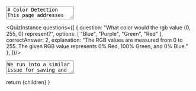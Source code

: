 
<TextArea>
# Color Detection
This page addresses some common issues one might encounter when attempting to detect colors using Python and Vex on the Vex EXP. You are not required to implement any of these strategies,
but they should instead serve as guides and examples for what you might want to do. 

## A Common Color Detection Method
A common method for color detection one may use is similar to the following:

<PythonScriptRenderer
        code={`from vex import *
optical_sensor = Optical(Ports.PORT1) # Substitute with your port number

if optical_sensor.color() == Color.BLUE:
    do_thing_one() # An imaginary function
else:
    do_thing_two() # An imaginary function

        `}
        tooltips={tooltipConfig}
        theme="dark"
        showLineNumbers={true}
        copyButton={true}
        className="mb-6"
      />

This code is fine. If it detects a perfect Blue, it will do the first function, and in all other cases it will do the second function. But is this actually what you want?
Let's say that our blue line is less of a handicap blue, and more of a purpley-blue, or a lighter blue. What if it's an aquamarine color? Will this return a `True` value?

The answer is no!

Let's take a look at how that color is actually implemented according to their website: [Vex Color Types](https://api.vex.com/exp/home/python/Enums.html#color-types)

```
| Name        | Python Enum | Description                                                                |
|-------------|-------------|----------------------------------------------------------------------------|
| Red         | RED         | The predefined color constant for red as the RGB value: (255, 0, 0).       |
| Green       | GREEN       | The predefined color constant for green as the RGB value: (0, 255, 0).     |
| Blue        | BLUE        | The predefined color constant for blue as the RGB value: (0, 0, 255).      |
| Yellow      | YELLOW      | The predefined color constant for yellow as the RGB value: (255, 255, 0).  |
| Orange      | ORANGE      | The predefined color constant for orange as the RGB value: (255, 165, 0).  |
| Purple      | PURPLE      | The predefined color constant for purple as the RGB value: (255, 0, 255).  |
| Cyan        | CYAN        | The predefined color constant for cyan as the RGB value: (0, 255, 255).    |
| Black       | BLACK       | The predefined color constant for black as the RGB value: (0, 0, 0).       |
| White       | WHITE       | The predefined color constant for white as the RGB value: (255, 255, 255). |
| Transparent | TRANSPARENT | The predefined color constant for transparent.                             |
```


If we want to read this, it's important to address how colors work in computers (and on the Vex robots). 

### Color Theory?
Colors that come from light are considered additive. The less light we add the darker it is (and closer to black), the more light we add the brighter it is (and closer to white). 
We have three primary colors we can detect - Red, Green, and Blue. By adding different amounts of these three colors to a light, we can change what color it's perceived as.
We call these different commponents channels, and it's where the term RGB comes from. We typically measure the value of these channels from 0 to 255 (a byte of precision)
But sometimes different values are used, like a decimal value between 0 and 1. The colors that Vex provides us are at the different endpoints of the RGB color space - They either have 100% or 0% of each channel. 
For example, Colors.BLUE is (0, 0, 255) - 0% red, 0% green, and 100% blue. 

![The Vex colors in RGB space](/images/rgb-space.png "The cardinal colors, primary and secondary")


According to their documentation, Blue is a specific shade of blue - a perfect blue. A quick search of the internet might lead us to a catalog of different blues
such as [this one](https://html-color.codes/blue) which shows us that other blues *don't* have that same makeup. This means if we compare them, they won't be equal. 

</TextArea>

<QuizInstance questions={[
    {
      question: "What color would the rgb value (0, 255, 0) represent?",
      options: [
        "Blue",
        "Purple",
        "Green",
        "Red"
      ],
      correctAnswer: 2,
      explanation: "The RGB values are measured from 0 to 255. The given RGB value represents 0% Red, 100% Green, and 0% Blue."
    },
    ]}/>

<TextArea>
We run into a similar issue for saving and storing colors! If we make a color that perfectly matches the sensor reading in one environment, the value read in a 
different environment might be slightly off. Consider how turning the optical sensor's light on and off affects the hue and intensity read. Both of these issues stem 
from the same problem: We're attempting to exactly match a color. 

So how can we solve this? We have a few good options:
 - Compare components
 - Compare intensities
 - Compare the amount of color total 
 - Cluster colors by distance 


## Comparing Components
As we said earlier, an RGB color is made up of multiple 'channels' representing the amount of each primary color. We can also refer to these channels as the 'components'
of the color. By separating a color into its various components, we can make decisions based off of them. Vex doesn't directly expose the color components to us (to my knowledge). Instead, we get a hex-string representing the color channels.
The strings are in the form `Color 00XXXXXX`, where the Xs represent hex values. Black would be `Color 00000000`, Blue would be `Color 000000FF`, and so on.

We want to extract our components from this string! We can do that with something like the following program:

<PythonScriptRenderer
        code={`from vex import *

def color_to_rgb(input: Color):
    hex_str = str(input)[8:] # ignore first 2 hex values
    return (
        int(hex_str[0:2], 16),
        int(hex_str[2:4], 16),
        int(hex_str[4:6], 16)
    )

# Begin project code

print(color_to_rgb(Color(107, 34, 56))) # creates a color from RGB, and then immediately converts it back. `}
        tooltips={tooltipConfig}
        theme="dark"
        showLineNumbers={true}
        copyButton={true}
        className="mb-6"
      />

Essentially this will cut off the first part of the string, `Color 00`, then it will split up the remaining hex codes. It will then make a tuple out of the three channels. This lets us access the components!

Once we do this, we can check the different channels for specific properties. For instance, we could find out which of the three channels is largest and use that to determine how we behave:

<PythonScriptRenderer
        code={`from vex import *

def color_to_rgb(input: Color):
    hex_str = str(input)[8:] # ignore first 2 hex values
    return (
        int(hex_str[0:2], 16),
        int(hex_str[2:4], 16),
        int(hex_str[4:6], 16)
    )

# Begin project code
brain = Brain() # Instantiate brain
optical = Optical(Ports.PORT1) # Port2 is the optical sensor
optical.set_light(LedStateType.ON)


while True:
        scanned_color = optical.color()
        color_components = color_to_rgb(scanned_color)
        
        channel_index = color_components.index(max(color_components)) # This finds the maximum channel of the scanned color
        
        if channel_index == 0:
            brain.screen.print("RED")
        if channel_index == 1:
            brain.screen.print("GREEN")
        if channel_index == 2:
            brain.screen.print("BLUE")
        
        brain.screen.set_cursor(1,1) # reset the cursor
        wait(0.5, SECONDS)
        brain.screen.clear_screen()
`}
        tooltips={tooltipConfig}
        theme="dark"
        showLineNumbers={true}
        copyButton={true}
        className="mb-6"
      />

This gives a good framework for making decisions with respect to the primary colors!

## Comparing Intensities 

## Comparing Total Color 

## Clustering Colors 
This method is likely the most robust, but may also be more difficult to implement and understand. 

When we discuss clustering colors, what we mean is grouping them, by their distance from something. That might be their distance from another color, or their distance 
from a specific point in space (such as the center of a mass). We essentially choose some target points for our groups, or 'clusters', and we choose a boundary distance. 
Anything below that distance belongs to the corresponding cluster. Anything above that distance belongs outside of it. Let's look at a 2D example. 

![A 2D clustering example](/images/2d-clustering.png "2D point clustering")

I have marked our clustering point (often called a 'centroid') in orange, and the boundary distance in green. We will call this the cool cluster. All of the green points 
belong to the cool cluster, and all of the purple points don't. We could consider the purple points to be their own cluster, or we could consider them to be unclustered. 

Another way we might cluster is to put a point into whichever group it is closest to. To do that, we can just take our group os cluster points, and
compute a target point's distance for all of them, then find the smallest. 

The circle in our example exists to represent the distance from the orange point, but in our code we won't have a circle - we'll just have coordinates. Luckily there's an equation. 
known as the euclidean distance formula. 

![A 2D clustering formula](/images/2d-euclid-distance.png "Euclidean Distance Formula")

Where `d` represents our distance! 


There is also a 3D formula, where we can plug in our two points:
![A 3D clustering formula](/images/3d-euclid-distance.png "Euclidean Distance Formula")


Here's a [visualization](https://interactables.pfw-acm.org/rgb-distances) of that formula working with different colors. 


Here's a [visualization](https://interactables.pfw-acm.org/rgb-partitions) of that formula being used to cluster regions
</TextArea>


  return <MdxLayout>{children}</MdxLayout>
}
